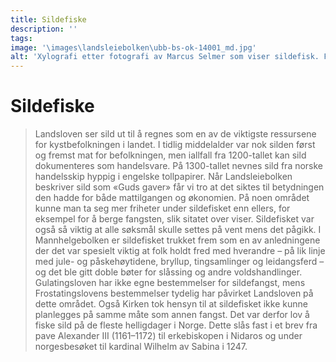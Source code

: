 ```yaml
---
title: Sildefiske
description: ''
tags:
image: '\images\landsleiebolken\ubb-bs-ok-14001_md.jpg'
alt: 'Xylografi etter fotografi av Marcus Selmer som viser sildefisk. Fra Billdsamlingen ved Universitetsbiblioteket i Bergen.'
---
```



# Sildefiske

<Blockquote
    quote='«Hvis folk drar på sildefiske, har de rett til å kaste fisken opp på både åker og eng, hvor de enn vil.»'
    footer='Landsleiebolken, kapittel 48' />

<Spacer height={40}/>
<Container stil="initial side">
    Landsloven ser sild ut til å regnes som en av de viktigste ressursene for kystbefolkningen i landet. I tidlig middelalder var nok silden først og fremst mat for befolkningen, men iallfall fra 1200-tallet kan sild dokumenteres som handelsvare. På 1300-tallet nevnes sild fra norske handelsskip hyppig i engelske tollpapirer. Når Landsleiebolken beskriver sild som «Guds gaver» får vi tro at det siktes til betydningen den hadde for både mattilgangen og økonomien. På noen området kunne man ta seg mer friheter under sildefisket enn ellers, for eksempel for å berge fangsten, slik sitatet over viser. Sildefisket var også så viktig at alle søksmål skulle settes på vent mens det pågikk. I Mannhelgebolken er sildefisket trukket frem som en av anledningene der det var spesielt viktig at folk holdt fred med hverandre – på lik linje med jule- og påskehøytidene, bryllup, tingsamlinger og leidangsferd – og det ble gitt doble bøter for slåssing og andre voldshandlinger. Gulatingsloven har ikke egne bestemmelser for sildefangst, mens Frostatingslovens bestemmelser tydelig har påvirket Landsloven på dette området. Også Kirken tok hensyn til at sildefisket ikke kunne planlegges på samme måte som annen fangst. Det var derfor lov å fiske sild på de fleste helligdager i Norge. Dette slås fast i et brev fra pave Alexander III (1161–1172) til erkebiskopen i Nidaros og under norgesbesøket til kardinal Wilhelm av Sabina i 1247.
</Container>

<Figure
    image="/images/landsleiebolken/Bf_BRM0_41974_1_EK_02.jpg"
    title="Fiskekrok i jern"
    alt="Fiskekrok i jern"
    href="https://digitaltmuseum.no/0210112485144/brm-0-41974-1-fiskekrok-i-jern-etter-konservering"
>
</Figure>